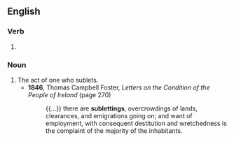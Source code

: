 ==English==

===Verb===
{{head|en|verb form}}

# {{present participle of|en|sublet}}

===Noun===
{{en-noun}}

# The act of one who sublets.
#* '''1846''', Thomas Campbell Foster, ''Letters on the Condition of the People of Ireland'' (page 270)
#*: {{...}} there are '''sublettings''', overcrowdings of lands, clearances, and emigrations going on; and want of employment, with consequent destitution and wretchedness is the complaint of the majority of the inhabitants.